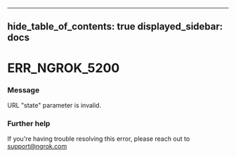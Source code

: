 

---
hide_table_of_contents: true
displayed_sidebar: docs
---


# ERR_NGROK_5200

### Message
URL "state" parameter is invalid.

<ErrorDetails />



### Further help
If you're having trouble resolving this error, please reach out to [support@ngrok.com](mailto:support@ngrok.com?subject=Help%20with%20ERR_NGROK_5200)

